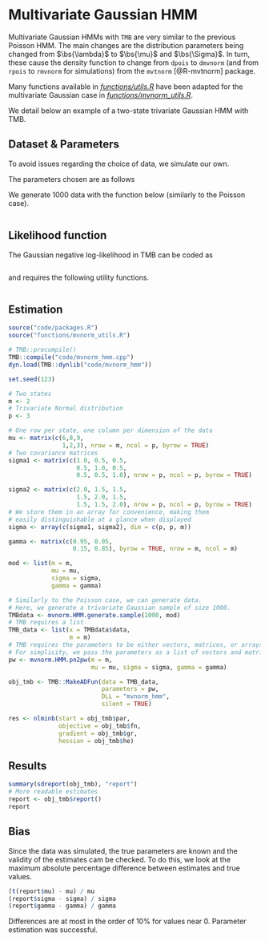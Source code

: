 # Multivariate Gaussian HMM

Multivariate Gaussian HMMs with `TMB` are very similar to the previous Poisson HMM.
The main changes are the distribution parameters being changed from $\bs{\lambda}$ to $\bs{\mu}$ and $\bs{\Sigma}$.
In turn, these cause the density function to change from `dpois` to `dmvnorm` (and from `rpois` to `rmvnorm` for simulations) from the `mvtnorm` [@R-mvtnorm] package.

Many functions available in *[functions/utils.R](#utils.R)* have been adapted for the multivariate Gaussian case in *[functions/mvnorm_utils.R](#mvnorm_utils.R)*.

We detail below an example of a two-state trivariate Gaussian HMM with TMB.

## Dataset & Parameters
To avoid issues regarding the choice of data, we simulate our own.

The parameters chosen are as follows
\begin{equation*}
\bs{\Gamma} =
\begin{pmatrix}
0.85 & 0.05 & 0.05 & 0.05\\
0.05 & 0.85 & 0.05 & 0.05\\
0.05 & 0.10 & 0.80 & 0.05\\
0.25 & 0.25 & 0.25 & 0.25
\end{pmatrix}, \quad
\bs{\lambda} = (1, 6, 11, 16)
\end{equation*}

We generate 1000 data with the function below (similarly to the Poisson case).
```r
```

## Likelihood function
The Gaussian negative log-likelihood in TMB can be coded as
```Rcpp
```

and requires the following utility functions.
```Rcpp
```

## Estimation
```r
source("code/packages.R")
source("functions/mvnorm_utils.R")

# TMB::precompile()
TMB::compile("code/mvnorm_hmm.cpp")
dyn.load(TMB::dynlib("code/mvnorm_hmm"))

set.seed(123)

# Two states
m <- 2
# Trivariate Normal distribution
p <- 3

# One row per state, one column per dimension of the data
mu <- matrix(c(6,8,9,
               1,2,3), nrow = m, ncol = p, byrow = TRUE)
# Two covariance matrices
sigma1 <- matrix(c(1.0, 0.5, 0.5,
                   0.5, 1.0, 0.5,
                   0.5, 0.5, 1.0), nrow = p, ncol = p, byrow = TRUE)

sigma2 <- matrix(c(2.0, 1.5, 1.5,
                   1.5, 2.0, 1.5,
                   1.5, 1.5, 2.0), nrow = p, ncol = p, byrow = TRUE)
# We store them in an array for convenience, making them
# easily distinguishable at a glance when displayed
sigma <- array(c(sigma1, sigma2), dim = c(p, p, m))

gamma <- matrix(c(0.95, 0.05,
                  0.15, 0.85), byrow = TRUE, nrow = m, ncol = m)

mod <- list(m = m,
            mu = mu,
            sigma = sigma,
            gamma = gamma)

# Similarly to the Poisson case, we can generate data.
# Here, we generate a trivariate Gaussian sample of size 1000.
TMBdata <- mvnorm.HMM.generate.sample(1000, mod)
# TMB requires a list
TMB_data <- list(x = TMBdata$data,
                 m = m)
# TMB requires the parameters to be either vectors, matrices, or arrays.
# For simplicity, we pass the parameters as a list of vectors and matrices.
pw <- mvnorm.HMM.pn2pw(m = m,
                       mu = mu, sigma = sigma, gamma = gamma)

obj_tmb <- TMB::MakeADFun(data = TMB_data,
                          parameters = pw,
                          DLL = "mvnorm_hmm",
                          silent = TRUE)

res <- nlminb(start = obj_tmb$par,
              objective = obj_tmb$fn,
              gradient = obj_tmb$gr,
              hessian = obj_tmb$he)
```

## Results
```r
summary(sdreport(obj_tmb), "report")
# More readable estimates
report <- obj_tmb$report()
report
```

## Bias
Since the data was simulated, the true parameters are known and the validity of the estimates cam be checked.
To do this, we look at the maximum absolute percentage difference between estimates and true values.
```r
(t(report$mu) - mu) / mu
(report$sigma - sigma) / sigma
(report$gamma - gamma) / gamma
```
Differences are at most in the order of 10\% for values near 0. Parameter estimation was successful.
